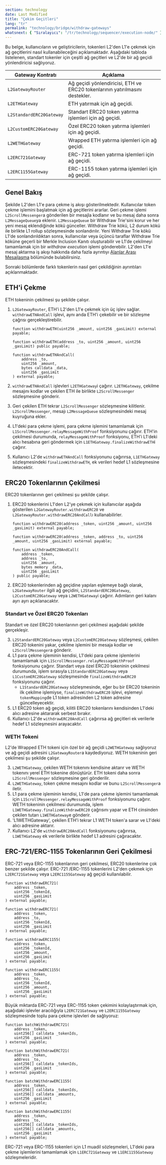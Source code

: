 ```yaml
---
section: technology
date: Last Modified
title: "Çekim Geçitleri"
lang: "tr"
permalink: "technology/bridge/withdraw-gateways"
whatsnext: { "Sıralayıcı": "/tr/technology/sequencer/execution-node/" }
---
```



Bu belge, kullanıcıların ve geliştiricilerin, tokenleri L2'den L1'e çekmek için ağ geçitlerini nasıl kullanabileceğini açıklamaktadır. Aşağıdaki tabloda listelenen, standart tokenler için çeşitli ağ geçitleri ve L2'de bir ağ geçidi yönlendiricisi sağlıyoruz.

| Gateway Kontratı         | Açıklama                                                                       |
| ------------------------ | ----------------------------------------------------------------------------   |
| `L2GatewayRouter`        | Ağ geçidi yönlendiricisi, ETH ve ERC20 tokenlarının yatırılmasını destekler.   |
| `L2ETHGateway`           | ETH yatırmak için ağ geçidi.                                                   |
| `L2StandardERC20Gateway` | Standart ERC20 token yatırma işlemleri için ağ geçidi.                         |
| `L2CustomERC20Gateway`   | Özel ERC20 token yatırma işlemleri için ağ geçidi.                             |
| `L2WETHGateway`          | Wrapped ETH yatırma işlemleri için ağ geçidi.                                  |
| `L2ERC721Gateway`        | ERC-721 token yatırma işlemleri için ağ geçidi.                                |
| `L2ERC1155Gateway`       | ERC-1155 token yatırma işlemleri için ağ geçidi.                               |

## Genel Bakış

<ClickToZoom src={WithdrawWorkflow} alt="Withdraw Workflow" />

Şekilde L2'den L1'e para çekme iş akışı gösterilmektedir. Kullanıcılar token çekme işlemini başlatmak için ağ geçitlerini ararlar. Geri çekme işlemi `L2ScrollMessenger`a gönderilen bir mesajla kodlanır ve bu mesaj daha sonra `L2MessageQueue`ya eklenir. `L2MessageQueue` bir Withdraw Trie'sini korur ve her yeni mesaj eklendiğinde kökü günceller. Withdraw Trie kökü, L2 durum kökü ile birlikte L1 rollup sözleşmesinde sonlandırılır. Yeni Withdraw Trie kökü L1'de sonlandırıldıktan sonra, kullanıcılar veya üçüncü taraflar Withdraw Trie köküne geçerli bir Merkle Inclusion Kanıtı oluşturabilir ve L1'de çekilmeyi tamamlamak için bir _withdraw execution_ işlemi gönderebilir. L2'den L1'e mesaj aktarma iş akışı hakkında daha fazla ayrıntıyı [Alanlar Arası Mesajlaşma](/technology/bridge/cross-domain-messaging#sending-messages-from-l2-to-l1) bölümünde bulabilirsiniz.

Sonraki bölümlerde farklı tokenlerin nasıl geri çekildiğinin ayrıntıları açıklanmaktadır.

## ETH'i Çekme

ETH tokeninin çekilmesi şu şekilde çalışır.

1. `L2GatewayRouter`, ETH'i L2'den L1'e çekmek için üç işlev sağlar. `withdrawETHAndCall` işlevi, aynı anda ETH'i çekebilir ve bir sözleşme çağrısı gerçekleştirebilir.

    ```solidity
    function withdrawETH(uint256 _amount, uint256 _gasLimit) external payable;

    function withdrawETH(address _to, uint256 _amount, uint256 _gasLimit) public payable;

    function withdrawETHAndCall(
        address _to,
        uint256 _amount,
        bytes calldata _data,
        uint256 _gasLimit
    ) external payable;
    ```

2. `withdrawETHAndCall` işlevleri `L2ETHGateway`i çağırır. `L2ETHGateway`, çekilme mesajını kodlar ve çekilen ETH ile birlikte `L2ScrollMessenger` sözleşmesine gönderir.
3. Geri çekilen ETH tekrar `L2ScrollMessenger` sözleşmesine kilitlenir. `L2ScrollMessenger`, mesajı `L2MessageQueue` sözleşmesindeki mesaj kuyruğuna ekler.
4. L1'deki para çekme işlemi, para çekme işlemini tamamlamak için `L1ScrollMessenger.relayMessageWithProof` fonksiyonunu çağırır. ETH'in çekilmesi durumunda, `relayMessageWithProof` fonksiyonu, ETH'i L1'deki alıcı hesabına geri göndermek için `L1ETHGateway.finalizeWithdrawETH`i çağırır.
5. Kullanıcı L2'de `withdrawETHAndCall` fonksiyonunu çağırırsa, `L1ETHGateway` sözleşmesindeki `finalizeWithdrawETH`, ek verileri hedef L1 sözleşmesine iletecektir.

## ERC20 Tokenlarının Çekilmesi

ERC20 tokenlarının geri çekilmesi şu şekilde çalışır.

1. ERC20 tokenlerini L1'den L2'ye çekmek için kullanıcılar aşağıda gösterilen `L2GatewayRouter.withdrawERC20` ve `L2GatewayRouter.withdrawERC20AndCall`ı kullanabilirler.

    ```solidity
    function withdrawERC20(address _token, uint256 _amount, uint256 _gasLimit) external payable;

    function withdrawERC20(address _token, address _to, uint256 _amount, uint256 _gasLimit) external payable;

    function withdrawERC20AndCall(
        address _token,
        address _to,
        uint256 _amount,
        bytes memory _data,
        uint256 _gasLimit
    ) public payable;
    ```

2. ERC20 tokenlerinden ağ geçidine yapılan eşlemeye bağlı olarak, `L2GatewayRouter` ilgili ağ geçidini, `L2StandardERC20Gateway`, `L2CustomERC20Gateway` veya `L2WETHGateway`i çağırır. Adımların geri kalanı ayrı ayrı açıklanacaktır.

### Standart ve Özel ERC20 Tokenları

Standart ve özel ERC20 tokenlarının geri çekilmesi aşağıdaki şekilde gerçekleşir.

3. `L2StandardERC20Gateway` veya `L2CustomERC20Gateway` sözleşmesi, çekilen ERC20 tokenini yakar, çekilme işlemini bir mesaja kodlar ve `L2ScrollMessenger`a gönderir.
4. L1 para çekme işleminin kendisi, L1'deki para çekme işlemlerini tamamlamak için `L1ScrollMessenger.relayMessageWithProof` fonksiyonunu çağırır. Standart veya özel ERC20 tokeninin çekilmesi durumunda, işlem sırasıyla `L1StandardERC20Gateway` veya `L1CustomERC20Gateway` sözleşmesinde `finalizeWithdrawERC20` fonksiyonunu çağırır.
    - `L1StandardERC20Gateway` sözleşmesinde, eğer bu bir ERC20 tokeninin ilk çekilme işlemiyse, `finalizeWithdrawERC20` işlevi, eşlemeyi `tokenMapping`de L1 token adresinden L2 token adresine güncelleyecektir.
5. L1 ERC20 token ağ geçidi, kilitli ERC20 tokenlarını kendisinden L1'deki alıcı adresine aktararak serbest bırakır.
6. Kullanıcı L2'de `withdrawERC20AndCall` çağırırsa ağ geçitleri ek verilerle hedef L1 sözleşmesini arayacaktır.

### WETH Tokeni

L2'de Wrapped ETH tokeni için özel bir ağ geçidi `L2WETHGateway` sağlıyoruz ve ağ geçidi adresini `L2GatewayRouter`a kaydediyoruz. WETH tokeninin geri çekilmesi şu şekilde çalışır.

3. `L2WETHGateway`, çekilen WETH tokenını kendisine aktarır ve WETH tokenını yerel ETH tokenine dönüştürür. ETH tokeni daha sonra `L2ScrollMessenger` sözleşmesine geri gönderilir.
4. `L2WETHGateway`, token çekme mesajını kodlar ve bunu `L2ScrollMessenger`a iletir.
5. L1 para çekme işleminin kendisi, L1'de para çekme işlemini tamamlamak için `L1ScrollMessenger.relayMessageWithProof` fonksiyonunu çağırır. WETH tokeninin çekilmesi durumunda, işlem `L1WETHGateway.finalizeWithdrawERC20` çağrısını yapar ve ETH cinsinden çekilen tutarı `L1WETHGateway`e gönderir.
6. 'L1WETHGateway', çekilen ETH'i tekrar L1 WETH token'a sarar ve L1'deki alıcı adresine aktarır.
7. Kullanıcı L2'de `withdrawERC20AndCall` fonksiyonunu çağırırsa, `L1WETHGateway` ek verilerle birlikte hedef L1 adresini çağıracaktır.

## ERC-721/ERC-1155 Tokenlarının Geri Çekilmesi

ERC-721 veya ERC-1155 tokenlarının geri çekilmesi, ERC20 tokenlerine çok benzer şekilde çalışır. ERC-721 /ERC-1155 tokenlerini L2'den çekmek için `L2ERC721Gateway` veya `L2ERC1155Gateway` ağ geçidi kullanılabilir.

```solidity
function withdrawERC721(
    address _token,
    uint256 _tokenId,
    uint256 _gasLimit
) external payable;

function withdrawERC721(
    address _token,
    address _to,
    uint256 _tokenId,
    uint256 _gasLimit
) external payable;

function withdrawERC1155(
    address _token,
    uint256 _tokenId,
    uint256 _amount,
    uint256 _gasLimit
) external payable;

function withdrawERC1155(
    address _token,
    address _to,
    uint256 _tokenId,
    uint256 _amount,
    uint256 _gasLimit
) external payable;
```

Büyük miktarda ERC-721 veya ERC-1155 token çekimini kolaylaştırmak için, aşağıdaki işlevler aracılığıyla `L2ERC721Gateway` ve `L2ERC1155Gateway` sözleşmesinde toplu para çekme işlevleri de sağlıyoruz:

```solidity
function batchWithdrawERC721(
    address _token,
    uint256[] calldata _tokenIds,
    uint256 _gasLimit
) external payable;

function batchWithdrawERC721(
    address _token,
    address _to,
    uint256[] calldata _tokenIds,
    uint256 _gasLimit
) external payable;

function batchWithdrawERC1155(
    address _token,
    uint256[] calldata _tokenIds,
    uint256[] calldata _amounts,
    uint256 _gasLimit
) external payable;

function batchWithdrawERC1155(
    address _token,
    address _to,
    uint256[] calldata _tokenIds,
    uint256[] calldata _amounts,
    uint256 _gasLimit
) external payable;
```

ERC-721 veya ERC-1155 tokenleri için L1 muadil sözleşmeleri, L1'deki para çekme işlemlerini tamamlamak için `L1ERC721Gateway` ve `L1ERC1155Gateway` sözleşmeleridir.
